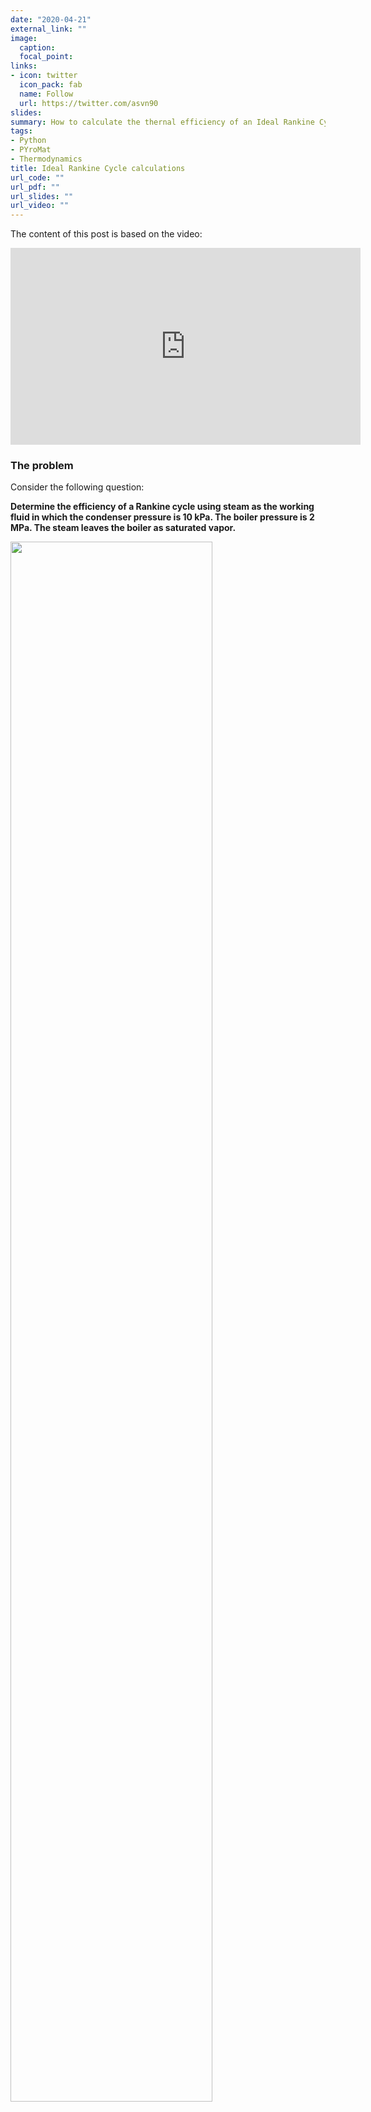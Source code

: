 ```yaml
---
date: "2020-04-21"
external_link: ""
image:
  caption: 
  focal_point:
links:
- icon: twitter
  icon_pack: fab
  name: Follow
  url: https://twitter.com/asvn90
slides: 
summary: How to calculate the thernal efficiency of an Ideal Rankine Cycle using Python and PYroMat
tags:
- Python
- PYroMat
- Thermodynamics
title: Ideal Rankine Cycle calculations
url_code: ""
url_pdf: ""
url_slides: ""
url_video: ""
---
```

The content of this post is based on the video:

<div style="text-align: center;"><iframe width="560" height="315" src="https://www.youtube.com/embed/U4t1CBDMlmg" frameborder="0" allow="accelerometer; autoplay; encrypted-media; gyroscope; picture-in-picture" allowfullscreen></iframe>
<div style="text-align: left;">

### The problem

Consider the following question:


**Determine the efficiency of a Rankine cycle using steam as the working fluid in which the condenser pressure is 10 kPa. The boiler pressure is 2 MPa. The steam leaves the boiler as saturated vapor.**

![](/post/Ideal-Rankine-Cycle/index_files/Rankine-cycle-reheat.PNG){width=80%}

### Initiate *PYroMat* and configure its units:

The first thing that we need to do before we start with solving the problem, is to import the necessary packages and configure PYroMat to use the correct units:

```python
import pyromat as pm

pm.config["unit_pressure"] = "kPa"
pm.config["def_p"] = 100

mp_water = pm.get("mp.H2O")
```

To determine the cycle efficiency, we must calculate the turbine work, the pump work, and the heat transfer to the steam in the boiler. We do this by considering a control surface around each of these components in turn. In each case the thermodynamic model is the steam tables, and the process is steady state with negligible changes in kinetic and potential energies.


### The pump

First, consider the pump:

```python
#saturated liquid, thus x = 0
p1 = 10 # <--given
T1 = mp_water.Ts(p=p1)[0]
s1 = mp_water.ss(p=p1)[0]
p2 = 2000 # <--given and converted to kPa
s2= s1
v = 1/mp_water.ds(p=p1)[0]

w_p = v*(p2-p1)
print(f"Work required by pump: {round(float(w_p),1)} kJ/kg")
```
```cmd
Work required by pump: 2.0 kJ/kg
```  

After the work required by the pump is calculated, the enthalpy value after the pump (point 2) can be calculated:

```python
h1 = mp_water.hs(p=p1)[0]
h2 = h1+w_p
T2 = mp_water.T_h(p=p2,h=h2)

print(f"h2 = {round(float(h2),1)} kJ/kg")
```
```cmd
h2 = 193.8 kJ/kg
```    

### The boiler

Next, lets consider the boiler:


```python
# steam leaves the boiler as saturated vapor, thus x = 1
p3 = p2
T3 = mp_water.Ts(p=p3)

h3 = mp_water.hs(p=p3)[1]
s3dash = mp_water.ss(p=p3)[0]
T3dash = T3
s3 = mp_water.ss(p=p3)[1]
q_H = h3-h2

print(f"Heat input by boiler: {round(float(q_H),1)} kJ/kg")

```

```cmd
Heat input by boiler: 2604.5 kJ/kg
```

### The turbine

Now, we consider the turbine:


```python
p4 = p1
s4 = s3
T4, x = mp_water.T_s(s=s4,p=p4, quality=True)
h4 = mp_water.h(p=p4,x=x)
w_t = h3-h4
print(f"Quality of low pressure steam: {round(float(x),4)}")
print(f"Work generated by turbine: {round(float(w_t),1)} kJ/kg")
```

```cmd
Quality of low pressure steam: 0.7587
Work generated by turbine: 791.7 kJ/kg
```    

### The condenser

Finally, we consider the condenser:


```python
q_L = h4-h1
print(f"Heat rejected by the condenser: {round(float(q_L),1)} kJ/kg")
```

```cmd
Heat rejected by the condenser: 1814.8 kJ/kg
```  

### Thermal efficiency

We can now calculate the thermal efficiency with $$\eta_{th}=\frac{w_{net}}{q_H}$$


```python
eta_th = (w_t-w_p)/q_H*100
print(f"Thermal efficiency is: {round(float(eta_th),1)}%")
```

```cmd
Thermal efficiency is: 30.3%
```   

### Plotting the Ideal Rankine Cycle

After all the points have been calculated, the Rankine Cycle can be shown visually on a graph. 

```python
import numpy as np
import matplotlib.pyplot as plt

p = np.linspace(1,22063,1000)
T = mp_water.Ts(p=p)
s = mp_water.ss(p=p)


font = {'family' : 'Times New Roman',
        'size'   : 22}


plt.figure(figsize=(15,10))
plt.title('Ideal Rankine Cycle T-s Diagram')
plt.rc('font', **font)
plt.plot(s[0],T, 'b--')
plt.plot(s[1],T,'r--')
plt.ylabel('Temperature (K)')
plt.xlabel('Entropy (s)')
plt.plot([s1, s2, s3dash, s3, s4, s1],[T1, T2, T3dash, T3, T4, T1], 'black')

plt.text(s1-.1,T1,f'(1)\nT = {round(float(T1),2)} K\nh = {round(float(h1),1)} kJ/kg\n s = {round(float(s1),3)} kJ/kgK',
    ha='right',backgroundcolor='white')
plt.text(1.6,330,f'(2)\nT = {round(float(T2),2)} K\nh = {round(float(h2),1)} kJ/kg \ns = {round(float(s2),3)} kJ/kgK',
    ha='left',backgroundcolor='white')
plt.text(s3+.1,T3,f'(3)\nT = {round(float(T3),2)} K\nh = {round(float(h3),1)} kJ/kg \ns = {round(float(s3),3)} kJ/kgK',
    ha='left',backgroundcolor='white')
plt.text(s4+.1,T4,f'(4)\nT = {round(float(T4),2)} K\nh = {round(float(h4),1)} kJ/kg \ns = {round(float(s4),3)} kJ/kgK\nx = {round(float(x),3)}',
    ha='left',backgroundcolor='white')

```

![](/post/Ideal-Rankine-Cycle/index_files/output_16_1.png){width=80%}

